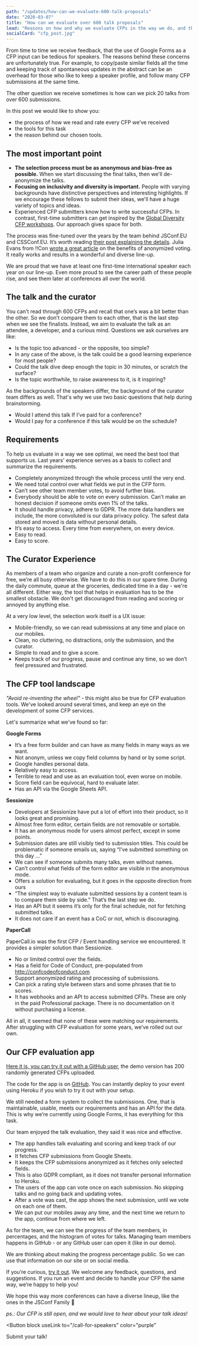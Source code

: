 ```yaml
---
path: "/updates/how-can-we-evaluate-600-talk-proposals"
date: "2020-03-07"
title: "How can we evaluate over 600 talk proposals"
lead: "Reasons on how and why we evaluate CFPs in the way we do, and the about tools that we use to help us."
socialCard: "cfp_post.jpg"
---
```


From time to time we receive feedback, that the use of Google Forms as a CFP input can be tedious for speakers.
The reasons behind these concerns are unfortunately true.  For example, to copy/paste similar fields all the time
and keeping track of spontaneous updates in the abstract can be an overhead for those who like to keep a speaker profile,
and follow many CFP submissions at the same time.

The other question we receive sometimes is how can we pick 20 talks from over 600 submissions.

In this post we would like to show you:
- the process of how we read and rate every CFP we’ve received
- the tools for this task
- the reason behind our chosen tools.

## The most important point

- **The selection process must be as anonymous and bias-free as possible.**
When we start discussing the final talks, then we'll de-anonymize the talks.
- **Focusing on inclusivity and diversity is important.** People with varying backgrounds have distinctive perspectives
and interesting highlights. If we encourage these fellows to submit their ideas, we'll have a huge variety of topics and ideas.
- Experienced CFP submitters know how to write successful CFPs. In contrast, first-time submitters can get inspired
by the [Global Diversity CFP workshops](https://www.globaldiversitycfpday.com/). Our approach gives space for both.

The process was fine-tuned over the years by the team behind JSConf.EU and CSSConf.EU. It’s worth reading
[their post explaining the details](https://blog.cssconf.eu/2015/08/15/a-talk-selection-process-explained/).
Julia Evans from !!Con [wrote a great article](https://jvns.ca/blog/2014/06/06/should-my-conference-do-anonymous-review/) on
the benefits of anonymized voting. It really works and results in a wonderful and diverse line-up.

We are proud that we have at least one first-time international speaker each year on our line-up. Even more proud to see the
career path of these people rise, and see them later at conferences all over the world.

## The talk and the curator

You can’t read through 600 CFPs and recall that one’s was a bit better than the other. So we don’t compare them to each other,
that is the last step when we see the finalists. Instead, we aim to evaluate the talk as an attendee, a developer, and a curious mind.
Questions we ask ourselves are like:

- Is the topic too advanced - or the opposite, too simple?
- In any case of the above, is the talk could be a good learning experience for most people?
- Could the talk dive deep enough the topic in 30 minutes, or scratch the surface?
- Is the topic worthwhile, to raise awareness to it, is it inspiring?

As the backgrounds of the speakers differ, the background of the curator team differs as well. That's why we use two basic questions
that help during brainstorming.

- Would I attend this talk If I’ve paid for a conference?
- Would I pay for a conference if this talk would be on the schedule?

## Requirements

To help us evaluate in a way we see optimal, we need the best tool that supports us. Last years' experience serves as a basis to collect
and summarize the requirements.

- Completely anonymized through the whole process until the very end.
- We need total control over what fields we put in the CFP form.
- Can’t see other team member votes, to avoid further bias.
- Everybody should be able to vote on every submission. Can’t make an honest decision if someone omits even 1% of the talks.
- It should handle privacy, adhere to GDPR. The more data handlers we include, the more convoluted is our data privacy policy.
The safest data stored and moved is data without personal details.
- It’s easy to access. Every time from everywhere, on every device.
- Easy to read.
- Easy to score.

## The Curator Experience

As members of a team who organize and curate a non-profit conference for free, we’re all busy otherwise. We have to do this in our spare time.
During the daily commute, queue at the groceries, dedicated time in a day - we're all different. Either way, the tool that helps in evaluation
has to be the smallest obstacle. We don't get discouraged from reading and scoring or annoyed by anything else.

At a very low level, the selection work itself is a UX issue:

- Mobile-friendly, so we can read submissions at any time and place on our mobiles.
- Clean, no cluttering, no distractions, only the submission, and the curator.
- Simple to read and to give a score.
- Keeps track of our progress, pause and continue any time, so we don’t feel pressured and frustrated.

## The CFP tool landscape

_"Avoid re-inventing the wheel"_ - this might also be true for CFP evaluation tools. We've looked around several times, and keep an eye on the
development of some CFP services.

Let's summarize what we've found so far:

**Google Forms**

- It’s a free form builder and can have as many fields in many ways as we want.
- Not anonym, unless we copy field columns by hand or by some script.
- Google handles personal data.
- Relatively easy to access.
- Terrible to read and use as an evaluation tool, even worse on mobile.
- Score field can be equivocal, hard to evaluate later.
- Has an API via the Google Sheets API.

**Sessionize**

- Developers at Sessionize have put a lot of effort into their product, so it looks great and promising.
- Almost free form editor, certain fields are not removable or sortable.
- It has an anonymous mode for users almost perfect, except in some points.
- Submission dates are still visibly tied to submission titles. This could be problematic if someone emails us, saying “I’ve submitted something on this day …”
- We can see if someone submits many talks, even without names.
- Can’t control what fields of the form editor are visible in the anonymous mode.
- Offers a solution for evaluating, but it goes in the opposite direction from ours
- “The simplest way to evaluate submitted sessions by a content team is to compare them side by side.” That’s the last step we do.
- Has an API but it seems it’s only for the final schedule, not for fetching submitted talks.
- It does not care if an event has a CoC or not, which is discouraging.

**PaperCall**

PaperCall.io was the first CFP / Event handling service we encountered. It provides a simpler solution than Sessionize.

- No or limited control over the fields.
- Has a field for Code of Conduct, pre-populated from http://confcodeofconduct.com
- Support anonymized rating and processing of submissions.
- Can pick a rating style between stars and some phrases that tie to scores.
- It has webhooks and an API to access submitted CFPs. These are only in the paid Professional package. There is no documentation on it without purchasing a license.

All in all, it seemed that none of these were matching our requirements. After struggling with CFP evaluation for some years, we’ve rolled out our own.

## Our CFP evaluation app

[Here it is, you can try it out with a GitHub user](https://cfp-vote.herokuapp.com/), the demo version has 200 randomly generated CFPs uploaded.

<a href="https://cfp-vote.herokuapp.com/"><PostImage src="app-example" alt="Some screens saved from our demo CFP app" /></a>

The code for the app is on [GitHub](https://github.com/JSConfBp/cfp-vote). You can instantly deploy to your event using Heroku if you wish to try it out with your setup.

We still needed a form system to collect the submissions. One, that is maintainable, usable, meets our requirements and has an API for the data. This is why we’re currently using Google Forms, it has everything for this task.

Our team enjoyed the talk evaluation, they said it was nice and effective.

- The app handles talk evaluating and scoring and keep track of our progress.
- It fetches CFP submissions from Google Sheets.
- It keeps the CFP submissions anonymized as it fetches only selected fields.
- This is also GDPR compliant, as it does not transfer personal information to Heroku.
- The users of the app can vote once on each submission. No skipping talks and no going back and updating votes.
- After a vote was cast, the app shows the next submission, until we vote on each one of them.
- We can put our mobiles away any time, and the next time we return to the app, continue from where we left.

As for the team, we can see the progress of the team members, in percentages, and the histogram of votes for talks. Managing team members happens in GitHub - or any GitHub user can open it (like in our demo).

We are thinking about making the progress percentage public. So we can use that information on our site or on social media.

If you’re curious, [try it out](https://cfp-vote.herokuapp.com/). We welcome any feedback, questions, and suggestions. If you run an event and decide to handle your CFP the same way, we’re happy to help you!

We hope this way more conferences can have a diverse lineup, like the ones in the JSConf Family 💖


_ps.: Our CFP is still open, and we would love to hear about your talk ideas!_

 <Button
  block
  useLink
  to="/call-for-speakers"
  color="purple"
>
  Submit your talk!
</Button>













